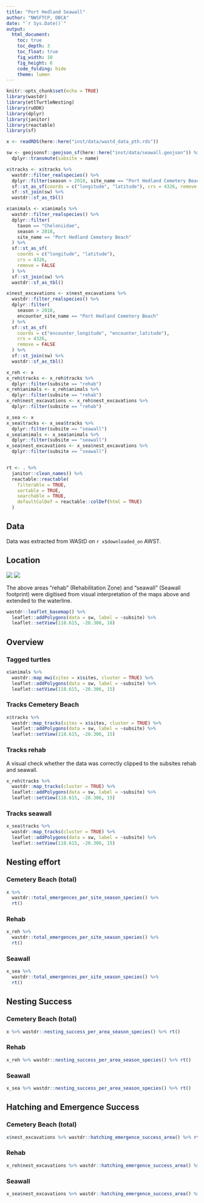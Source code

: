 ```yaml
---
title: "Port Hedland Seawall"
author: "NWSFTCP, DBCA"
date: "`r Sys.Date()`"
output:
  html_document:
    toc: true
    toc_depth: 3
    toc_float: true
    fig_width: 10
    fig_height: 6
    code_folding: hide
    theme: lumen
---
```


```r
knitr::opts_chunk$set(echo = TRUE)
library(wastdr)
library(etlTurtleNesting)
library(ruODK)
library(dplyr)
library(janitor)
library(reactable)
library(sf)

x <- readRDS(here::here("inst/data/wastd_data_pth.rds"))

sw <- geojsonsf::geojson_sf(here::here("inst/data/seawall.geojson")) %>%
  dplyr::transmute(subsite = name)

x$tracks <- x$tracks %>%
  wastdr::filter_realspecies() %>%
  dplyr::filter(season > 2018, site_name == "Port Hedland Cemetery Beach") %>%
  sf::st_as_sf(coords = c("longitude", "latitude"), crs = 4326, remove = FALSE) %>%
  sf::st_join(sw) %>%
  wastdr::sf_as_tbl()

x$animals <- x$animals %>%
  wastdr::filter_realspecies() %>%
  dplyr::filter(
    taxon == "Cheloniidae",
    season > 2018,
    site_name == "Port Hedland Cemetery Beach"
  ) %>%
  sf::st_as_sf(
    coords = c("longitude", "latitude"),
    crs = 4326,
    remove = FALSE
  ) %>%
  sf::st_join(sw) %>%
  wastdr::sf_as_tbl()

x$nest_excavations <- x$nest_excavations %>%
  wastdr::filter_realspecies() %>%
  dplyr::filter(
    season > 2018,
    encounter_site_name == "Port Hedland Cemetery Beach"
  ) %>%
  sf::st_as_sf(
    coords = c("encounter_longitude", "encounter_latitude"),
    crs = 4326,
    remove = FALSE
  ) %>%
  sf::st_join(sw) %>%
  wastdr::sf_as_tbl()

x_reh <- x
x_reh$tracks <- x_reh$tracks %>%
  dplyr::filter(subsite == "rehab")
x_reh$animals <- x_reh$animals %>%
  dplyr::filter(subsite == "rehab")
x_reh$nest_excavations <- x_reh$nest_excavations %>%
  dplyr::filter(subsite == "rehab")

x_sea <- x
x_sea$tracks <- x_sea$tracks %>%
  dplyr::filter(subsite == "seawall")
x_sea$animals <- x_sea$animals %>%
  dplyr::filter(subsite == "seawall")
x_sea$nest_excavations <- x_sea$nest_excavations %>%
  dplyr::filter(subsite == "seawall")


rt <- . %>%
  janitor::clean_names() %>%
  reactable::reactable(
    filterable = TRUE,
    sortable = TRUE,
    searchable = TRUE,
    defaultColDef = reactable::colDef(html = TRUE)
  )
```

## Data

Data was extracted from WAStD on `r x$downloaded_on` AWST.

## Location
<img src="../inst/seawall1.png" />
<img src="../inst/seawall2.png" />

The above areas "rehab" (Rehabilitation Zone) and "seawall" (Seawall footprint) 
were digitised from visual interpretation of the maps above and extended to the 
waterline.
```r
wastdr::leaflet_basemap() %>%
  leaflet::addPolygons(data = sw, label = ~subsite) %>%
  leaflet::setView(118.615, -20.306, 18)
```


## Overview

### Tagged turtles
```r
x$animals %>%
  wastdr::map_mwi(sites = x$sites, cluster = TRUE) %>%
  leaflet::addPolygons(data = sw, label = ~subsite) %>%
  leaflet::setView(118.615, -20.306, 15)
```


### Tracks Cemetery Beach
```r
x$tracks %>%
  wastdr::map_tracks(sites = x$sites, cluster = TRUE) %>%
  leaflet::addPolygons(data = sw, label = ~subsite) %>%
  leaflet::setView(118.615, -20.306, 15)
```

### Tracks rehab
A visual check whether the data was correctly clipped to the subsites rehab and seawall.
```r
x_reh$tracks %>%
  wastdr::map_tracks(cluster = TRUE) %>%
  leaflet::addPolygons(data = sw, label = ~subsite) %>%
  leaflet::setView(118.615, -20.306, 15)
```

### Tracks seawall
```r
x_sea$tracks %>%
  wastdr::map_tracks(cluster = TRUE) %>%
  leaflet::addPolygons(data = sw, label = ~subsite) %>%
  leaflet::setView(118.615, -20.306, 15)
```


## Nesting effort
### Cemetery Beach (total)
```r
x %>%
  wastdr::total_emergences_per_site_season_species() %>%
  rt()
```
### Rehab
```r
x_reh %>%
  wastdr::total_emergences_per_site_season_species() %>%
  rt()
```
### Seawall
```r
x_sea %>%
  wastdr::total_emergences_per_site_season_species() %>%
  rt()
```

## Nesting Success
### Cemetery Beach (total)
```r
x %>% wastdr::nesting_success_per_area_season_species() %>% rt()
```
### Rehab
```r
x_reh %>% wastdr::nesting_success_per_area_season_species() %>% rt()
```
### Seawall
```r
x_sea %>% wastdr::nesting_success_per_area_season_species() %>% rt()
```

## Hatching and Emergence Success
### Cemetery Beach (total)
```r
x$nest_excavations %>% wastdr::hatching_emergence_success_area() %>% rt()
```
### Rehab
```r
x_reh$nest_excavations %>% wastdr::hatching_emergence_success_area() %>% rt()
```
### Seawall
```r
x_sea$nest_excavations %>% wastdr::hatching_emergence_success_area() %>% rt()
```
